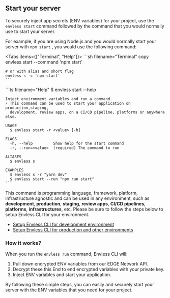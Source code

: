 
## Start your server

To securely inject app secrets (ENV variables) for your project, use the `envless start` command followed by the command that you would normally use to start your server.

For example, if you are using Node.js and you would normally start your server with `npm start` , you would use the following command:

<Tabs items={["Terminal", "Help"]}>
  <Tab>
    ```sh filename="Terminal" copy
    envless start --command 'npm start'

    # or with alias and short flag
    envless s -c 'npm start'
    ```

  </Tab>

  <Tab>
    ```ts filename="Help"
    $ envless start --help

    Inject environment variables and run a command.
    ⚡ This command can be used to start your application on production,staging,
      development, review apps, on a CI/CD pipeline, platforms or anywhere else.

    USAGE
      $ envless start -r <value> [-h]

    FLAGS
      -h, --help         Show help for the start command
      -r, --run=<value>  (required) The command to run

    ALIASES
      $ envless s

    EXAMPLES
      $ envless s -r "yarn dev"
      $ envless start --run "npm run start"
    ```

  </Tab>
</Tabs>

This command is programming language, framework, platform, infrastructure agnostic and can be used in any environment, such as **development**, **production**, **staging**, **review apps**, **CI/CD pipelines**, **platforms**, **infrastructures**, etc. Please be sure to follow the steps below to setup Envless CLI for your environment.

- [Setup Envless CLI for development environment](/platform/projects/setup)
- [Setup Envless CLI for production and other environments](/platform/projects/setup)

### How it works?

When you run the `envless run` command, Envless CLI will:

1. Pull down encrypted ENV variables from our EDGE Network API.
2. Decrypt these this End to end encrypted variables with your private key.
3. Inject ENV variables and start your application.

By following these simple steps, you can easily and securely start your server with the ENV variables that you need for your project.
